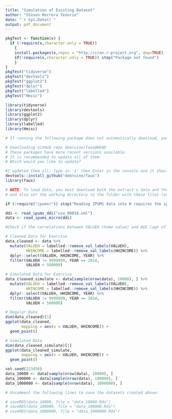 ```yaml
---
title: "Simulation of Existing Dataset"
author: "Steven Herrera Tenorio"
date: "`r Sys.Date()`"
output: pdf_document
---
```


```r
pkgTest <- function(x) {
  if (!require(x,character.only = TRUE))
    {
    install.packages(x,repos = "http://cran.r-project.org", dep=TRUE)
    if(!require(x,character.only = TRUE)) stop("Package not found")
    }
}
pkgTest("tidyverse")
pkgTest("devtools")
pkgTest("ggplot2")
pkgTest("dplyr")
pkgTest("labelled")
pkgTest("Hmisc")

library(tidyverse)
library(devtools)
library(ggplot2)
library(dplyr)
library(labelled)
library(Hmisc)

# If running the following package does not automatically download, you might have the following text in your console:

# Downloading GitHub repo debruine/faux@HEAD
# These packages have more recent versions available.
# It is recommended to update all of them.
# Which would you like to update?

#I updated them all: type in '1' then Enter in the console and it should work.
devtools::install_github("debruine/faux")
library(faux)
```

```r
# NOTE: To load data, you must download both the extract's data and the DDI
# and also set the working directory to the folder with these files (or change the path below).

if (!require("ipumsr")) stop("Reading IPUMS data into R requires the ipumsr package. It can be installed using the following command: install.packages('ipumsr')")

ddi <- read_ipums_ddi("usa_00018.xml")
data <- read_ipums_micro(ddi)
```

```r
#Check if the correlations between VALUEH (home value) and AGE (age of individual) for the year 2014 is similar to the simulated version of the data

# Cleaned Data for Exercise
data_cleaned <- data %>%
  mutate(VALUEH = labelled::remove_val_labels(VALUEH),
         HHINCOME = labelled::remove_val_labels(HHINCOME)) %>%
  dplyr::select(VALUEH, HHINCOME, YEAR) %>%
  filter(VALUEH != 9999999, YEAR == 2014,
         VALUEH < 500000)

# Simulated Data for Exercise
data_cleaned_simulate <- data[sample(nrow(data), 10000), ] %>%
  mutate(VALUEH = labelled::remove_val_labels(VALUEH),
         HHINCOME = labelled::remove_val_labels(HHINCOME)) %>%
  dplyr::select(VALUEH, HHINCOME, YEAR) %>%
  filter(VALUEH != 9999999, YEAR == 2014,
         VALUEH < 500000)

# Regular Data
dim(data_cleaned)[1]
ggplot(data_cleaned, 
       mapping = aes(x = VALUEH, HHINCOME)) + 
  geom_point()

# Simulated Data
dim(data_cleaned_simulate)[1]
ggplot(data_cleaned_simulate, 
       mapping = aes(x = VALUEH, HHINCOME)) + 
  geom_point()
```


```r
set.seed(123458)
data_10000 <- data[sample(nrow(data), 10000), ] 
data_100000 <- data[sample(nrow(data), 100000), ] 
data_1000000 <- data[sample(nrow(data), 1000000), ] 
```


```r
# Uncomment the following lines to save the datasets created above:

# saveRDS(data_10000, file = "data_10000.Rds")
# saveRDS(data_100000, file = "data_100000.Rds")
# saveRDS(data_1000000, file = "data_1000000.Rds")
```




